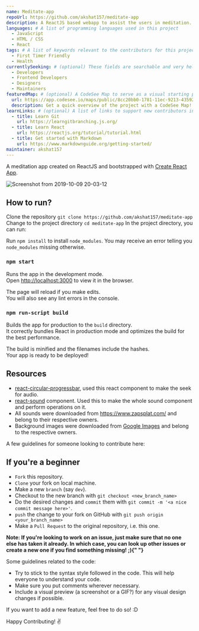 ```yaml
---
name: Meditate-app
repoUrl: https://github.com/akshat157/meditate-app
description: A ReactJS based webapp to assist the users in meditation.
languages: # A list of programming languages used in this project
  - JavaScript
  - HTML / CSS
  - React
tags: # A list of keywords relevant to the contributors for this project
  - First Timer Friendly
  - Health
currentlySeeking: # (optional) These fields are searchable and very helpful for contributors to match well with your project
  - Developers
  - Frontend Developers
  - Designers
  - Maintainers
featuredMap: # (optional) A CodeSee Map to serve as a visual starting point for contributors
  url: https://app.codesee.io/maps/public/8cc20bb0-1781-11ec-9213-43592b84fb11
  description: Get a quick overview of the project with a CodeSee Map!
learnLinks: # (optional) A list of links to support new contributors in learning about your project and tech stack and culture / community
  - title: Learn Git
    url: https://learngitbranching.js.org/
  - title: Learn React
    url: https://reactjs.org/tutorial/tutorial.html
  - title: Get started with Markdown
    url: https://www.markdownguide.org/getting-started/
maintainer: akshat157
---
```


<!-- Divide your content into sections using our handy shortcodes. Each section is optional -->

<Overview>

A meditation app created on ReactJS and bootstrapped with [Create React App](https://github.com/facebook/create-react-app).

![Screenshot from 2019-10-09 20-03-12](https://user-images.githubusercontent.com/34815179/66491471-629c0500-ead0-11e9-9229-7e2161519a28.png)

## How to run?

Clone the repository
`git clone https://github.com/akshat157/meditate-app`<br/>
Change to the project directory
`cd meditate-app`
In the project directory, you can run:

Run `npm install` to install `node_modules`. You may receive an error telling you `node_modules` missing otherwise.

### `npm start`

Runs the app in the development mode.<br/>
Open [http://localhost:3000](http://localhost:3000) to view it in the browser.

The page will reload if you make edits.<br/>
You will also see any lint errors in the console.

### `npm run-script build`

Builds the app for production to the `build` directory.<br/>
It correctly bundles React in production mode and optimizes the build for the best performance.

The build is minified and the filenames include the hashes.<br/>
Your app is ready to be deployed!

## Resources

- [react-circular-progressbar](https://github.com/kevinsqi/react-circular-progressbar), used this react component to make the seek for audio.
- [react-sound](https://github.com/leoasis/react-sound) component. Used this to make the whole sound component and perform operations on it.
- All sounds were downloaded from https://www.zapsplat.com/ and belong to their respective owners.
- Background images were downloaded from [Google Images](https://images.google.com) and belong to the respective owners.

</Overview>

<Contributing>

A few guidelines for someone looking to contribute here:

## If you're a beginner

- `Fork` this repository.
- `Clone` your fork on local machine.
- Make a new `branch` (say `dev`).
- Checkout to the new branch with `git checkout <new_branch_name>`
- Do the desired changes and `commit` them with `git commit -m '<a nice commit message here>'`.
- `push` the change to your fork on GitHub with `git push origin <your_branch_name>`
- Make a `Pull Request` to the original repository, i.e. this one.

<b>
  Note: If you're looking to work on an issue, just make sure that no one else
  has taken it already. In which case, you can look up other issues or create a
  new one if you find something missing! ;){" "}
</b>

Some guidelines related to the code:

- Try to stick to the syntax style followed in the code. This will help everyone to understand your code.
- Make sure you put comments wherever necessary.
- Include a visual preview (a screenshot or a GIF?) for any visual design changes if possible.

If you want to add a new feature, feel free to do so! :D

Happy Contributing! :v:

</Contributing>
